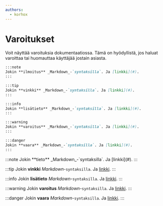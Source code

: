 ```yaml
---
authors:
  - korhox
---
```


# Varoitukset

Voit näyttää varoituksia dokumentaatiossa. Tämä on hyödyllistä, jos haluat varoittaa tai huomauttaa käyttäjää jostain asiasta.

```md
:::note
Jokin **ilmoitus** _Markdown_-`syntaksilla`. Ja [linkki](#).
:::

:::tip
Jokin **vinkki** _Markdown_-`syntaksilla`. Ja [linkki](#).
:::

:::info
Jokin **lisätieto** _Markdown_-`syntaksilla`. Ja [linkki](#).
:::

:::warning
Jokin **varoitus** _Markdown_-`syntaksilla`. Ja [linkki](#).
:::

:::danger
Jokin **vaara** _Markdown_-`syntaksilla`. Ja [linkki](#).
:::
```

<BrowserWindow url="https://docs.bittivirta.fi/">
:::note
Jokin **tieto** _Markdown_-`syntaksilla`. Ja [linkki](#).
:::

:::tip
Jokin **vinkki** _Markdown_-`syntaksilla`. Ja [linkki](#).
:::

:::info
Jokin **lisätieto** _Markdown_-`syntaksilla`. Ja [linkki](#).
:::

:::warning
Jokin **varoitus** _Markdown_-`syntaksilla`. Ja [linkki](#).
:::

:::danger
Jokin **vaara** _Markdown_-`syntaksilla`. Ja [linkki](#).
:::
</BrowserWindow>
